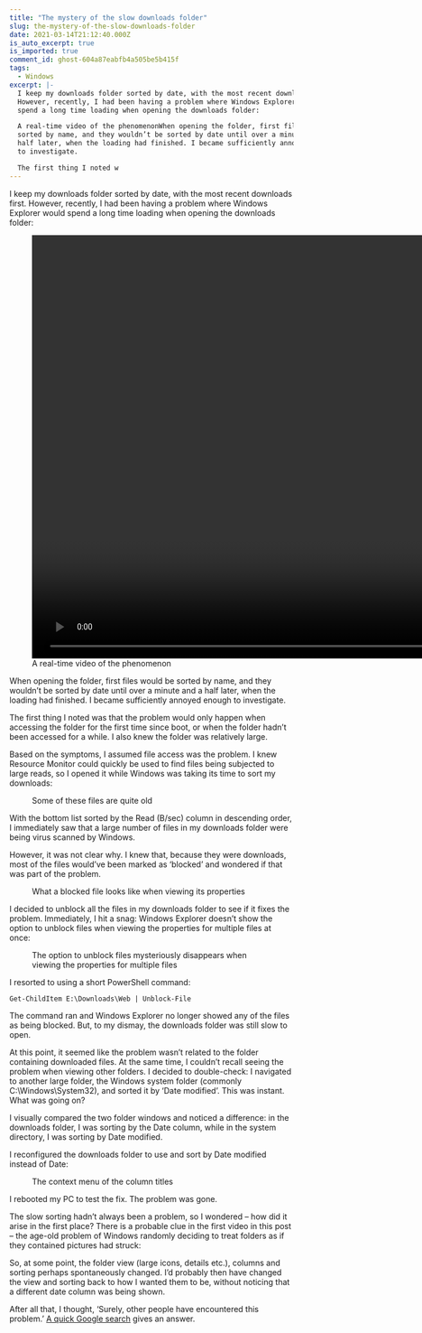 ```yaml
---
title: "The mystery of the slow downloads folder"
slug: the-mystery-of-the-slow-downloads-folder
date: 2021-03-14T21:12:40.000Z
is_auto_excerpt: true
is_imported: true
comment_id: ghost-604a87eabfb4a505be5b415f
tags:
  - Windows
excerpt: |-
  I keep my downloads folder sorted by date, with the most recent downloads first.
  However, recently, I had been having a problem where Windows Explorer would
  spend a long time loading when opening the downloads folder:

  A real-time video of the phenomenonWhen opening the folder, first files would be
  sorted by name, and they wouldn’t be sorted by date until over a minute and a
  half later, when the loading had finished. I became sufficiently annoyed enough
  to investigate.

  The first thing I noted w
---
```




I keep my downloads folder sorted by date, with the most recent downloads first.
However, recently, I had been having a problem where Windows Explorer would
spend a long time loading when opening the downloads folder:

<figure>
  <video width="1500" autoPlay controls loop muted playsInline>
    <source src={slowDownloadsWebm} type="video/webm" />
  </video>
  <figcaption>A real-time video of the phenomenon</figcaption>
</figure>

When opening the folder, first files would be sorted by name, and they wouldn’t
be sorted by date until over a minute and a half later, when the loading had
finished. I became sufficiently annoyed enough to investigate.

The first thing I noted was that the problem would only happen when accessing
the folder for the first time since boot, or when the folder hadn’t been
accessed for a while. I also knew the folder was relatively large.

Based on the symptoms, I assumed file access was the problem. I knew Resource
Monitor could quickly be used to find files being subjected to large reads, so I
opened it while Windows was taking its time to sort my downloads:

<figure>
  <PostImage src={downloads_png} alt="A screenshot of Resource Monitor" />
  <figcaption>Some of these files are quite old</figcaption>
</figure>

With the bottom list sorted by the Read (B/sec) column in descending order, I
immediately saw that a large number of files in my downloads folder were being
virus scanned by Windows.

However, it was not clear why. I knew that, because they were downloads, most of
the files would’ve been marked as ‘blocked’ and wondered if that was part of the
problem.

<figure>
  <PostImage
    src={image_png}
    alt="A screenshot of the Security section of the properties for a blocked file"
  />
  <figcaption>
    What a blocked file looks like when viewing its properties
  </figcaption>
</figure>

I decided to unblock all the files in my downloads folder to see if it fixes the
problem. Immediately, I hit a snag: Windows Explorer doesn’t show the option to
unblock files when viewing the properties for multiple files at once:

<figure>
  <PostImage
    src={image_3_png}
    alt="A screenshot of the properties opened for multiple blocked files"
  />
  <figcaption>
    The option to unblock files mysteriously disappears when viewing the
    properties for multiple files
  </figcaption>
</figure>

I resorted to using a short PowerShell command:

```
Get-ChildItem E:\Downloads\Web | Unblock-File
```

The command ran and Windows Explorer no longer showed any of the files as being
blocked. But, to my dismay, the downloads folder was still slow to open.

At this point, it seemed like the problem wasn’t related to the folder
containing downloaded files. At the same time, I couldn’t recall seeing the
problem when viewing other folders. I decided to double-check: I navigated to
another large folder, the Windows system folder (commonly C:\Windows\System32),
and sorted it by ‘Date modified’. This was instant. What was going on?

I visually compared the two folder windows and noticed a difference: in the
downloads folder, I was sorting by the Date column, while in the system
directory, I was sorting by Date modified.

I reconfigured the downloads folder to use and sort by Date modified instead of
Date:

<figure>
  <PostImage
    src={image_2_png}
    alt="The context menu of the column titles with options to show and hide columns"
  />
  <figcaption>The context menu of the column titles</figcaption>
</figure>

I rebooted my PC to test the fix. The problem was gone.

The slow sorting hadn’t always been a problem, so I wondered – how did it arise
in the first place? There is a probable clue in the first video in this post –
the age-old problem of Windows randomly deciding to treat folders as if they
contained pictures had struck:

<figure>
  <PostImage
    src={pictures_png}
    alt="The Customise tab of the properties for the folder"
  />
</figure>

So, at some point, the folder view (large icons, details etc.), columns and
sorting perhaps spontaneously changed. I’d probably then have changed the view
and sorting back to how I wanted them to be, without noticing that a different
date column was being shown.

After all that, I thought, ‘Surely, other people have encountered this problem.’
[A quick Google search](https://www.google.co.uk/search?q=windows+10+sort+by+date+slow)
gives an answer.
